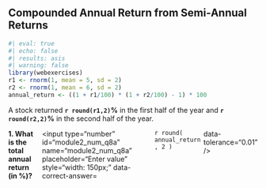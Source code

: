 ## Compounded Annual Return from Semi‑Annual Returns

```r
#| eval: true
#| echo: false
#| results: asis
#| warning: false
library(webexercises)
r1 <- rnorm(1, mean = 5, sd = 2)
r2 <- rnorm(1, mean = 6, sd = 2)
annual_return <- ((1 + r1/100) * (1 + r2/100) - 1) * 100
```

A stock returned **`r round(r1,2)`%** in the first half of the year and **`r round(r2,2)`%** in the second half of the year.

::: {.question-block}

<form onsubmit="event.preventDefault();" style="display: flex; flex-direction: row; gap: 6px;">
  <label for="module2_num_q8a"><strong>1. What is the total annual return (in %)?</strong></label>
  <input type="number" id="module2_num_q8a" name="module2_num_q8a" placeholder="Enter value" style="width: 150px;"
         data-correct-answer=`r round( annual_return , 2 )` data-tolerance="0.01" />
</form>

<div id="feedback-module2_num_q8a" class="feedback" data-status="" style="display:none;">
✅ Total annual return = (1 + r₁/100) × (1 + r₂/100) − 1 = **`r round(annual_return, 2)`**%.
</div>

:::